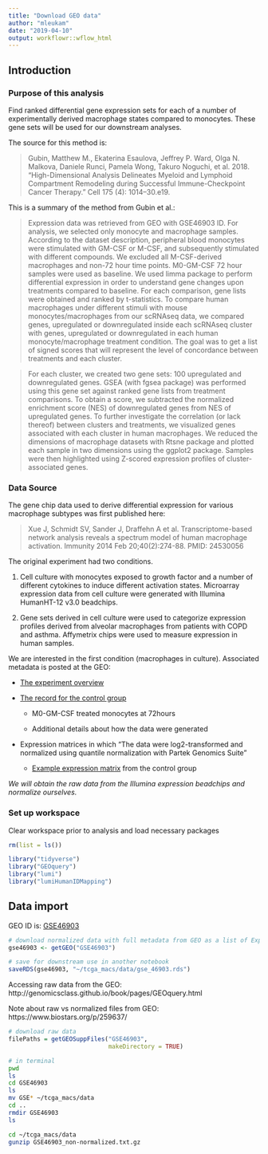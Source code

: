 ```yaml
---
title: "Download GEO data"
author: "mleukam"
date: "2019-04-10"
output: workflowr::wflow_html
---
```


## Introduction

### Purpose of this analysis

Find ranked differential gene expression sets for each of a number of experimentally derived macrophage states compared to monocytes. These gene sets will be used for our downstream analyses. 

The source for this method is:

> Gubin, Matthew M., Ekaterina Esaulova, Jeffrey P. Ward, Olga N. Malkova, Daniele Runci, Pamela Wong, Takuro Noguchi, et al. 2018. “High-Dimensional Analysis Delineates Myeloid and Lymphoid Compartment Remodeling during Successful Immune-Checkpoint Cancer Therapy.” Cell 175 (4): 1014–30.e19. 

This is a summary of the method from Gubin et al.:

> Expression data was retrieved from GEO with GSE46903 ID. For analysis, we selected only monocyte and macrophage samples. According to the dataset description, peripheral blood monocytes were stimulated with GM-CSF or M-CSF, and subsequently stimulated with different compounds. We excluded all M-CSF-derived macrophages and non-72 hour time points. M0-GM-CSF 72 hour samples were used as baseline. We used limma package to perform differential expression in order to understand gene changes upon treatments compared to baseline. For each comparison, gene lists were obtained and ranked by t-statistics. To compare human macrophages under different stimuli with mouse monocytes/macrophages from our scRNAseq data, we compared genes, upregulated or downregulated inside each scRNAseq cluster with genes, upregulated or downregulated in each human monocyte/macrophage treatment condition. The goal was to get a list of signed scores that will represent the level of concordance between treatments and each cluster.

> For each cluster, we created two gene sets: 100 upregulated and downregulated genes. GSEA (with fgsea package) was performed using this gene set against ranked gene lists from treatment comparisons. To obtain a score, we subtracted the normalized enrichment score (NES) of downregulated genes from NES of upregulated genes. To further investigate the correlation (or lack thereof) between clusters and treatments, we visualized genes associated with each cluster in human macrophages. We reduced the dimensions of macrophage datasets with Rtsne package and plotted each sample in two dimensions using the ggplot2 package. Samples were then highlighted using Z-scored expression profiles of cluster-associated genes.

### Data Source

The gene chip data used to derive differential expression for various macrophage subtypes was first published here:

> Xue J, Schmidt SV, Sander J, Draffehn A et al. Transcriptome-based network analysis reveals a spectrum model of human macrophage activation. Immunity 2014 Feb 20;40(2):274-88. PMID: 24530056

The original experiment had two conditions. 

1. Cell culture with monocytes exposed to growth factor and a number of different cytokines to induce different activation states. Microarray expression data from cell culture were generated with Illumina HumanHT-12 v3.0 beadchips.

2. Gene sets derived in cell culture were used to categorize expression profiles derived from alveolar macrophages from patients with COPD and asthma. Affymetrix chips were used to measure expression in human samples.

We are interested in the first condition (macrophages in culture). Associated metadata is posted at the GEO:

* [The experiment overview](https://www.ncbi.nlm.nih.gov/geo/query/acc.cgi?acc=GSE46903)

* [The record for the control group](https://www.ncbi.nlm.nih.gov/geo/query/acc.cgi?acc=GSM1140443) 

    * M0-GM-CSF treated monocytes at 72hours
    
    * Additional details about how the data were generated

* Expression matrices in which “The data were log2-transformed and normalized using quantile normalization with Partek Genomics Suite” 

  * [Example expression matrix](https://www.ncbi.nlm.nih.gov/geo/query/acc.cgi?view=data&acc=GSM1140443&id=38019&db=GeoDb_blob97) from the control group

_We will obtain the raw data from the Illumina expression beadchips and normalize ourselves._

### Set up workspace
Clear workspace prior to analysis and load necessary packages
```r
rm(list = ls())
```

```r
library("tidyverse")
library("GEOquery")
library("lumi")
library("lumiHumanIDMapping")
```

## Data import
GEO ID is: [GSE46903](https://www.ncbi.nlm.nih.gov/geo/query/acc.cgi?acc=GSE46903)

```r
# download normalized data with full metadata from GEO as a list of ExpressionSets
gse46903 <- getGEO("GSE46903")

# save for downstream use in another notebook
saveRDS(gse46903, "~/tcga_macs/data/gse_46903.rds")
```

Accessing raw data from the GEO: http://genomicsclass.github.io/book/pages/GEOquery.html

Note about raw vs normalized files from GEO: https://www.biostars.org/p/259637/


```r
# download raw data
filePaths = getGEOSuppFiles("GSE46903", 
                            makeDirectory = TRUE)

```

```bash
# in terminal
pwd
ls
cd GSE46903
ls
mv GSE* ~/tcga_macs/data
cd ..
rmdir GSE46903
ls
```
```bash
cd ~/tcga_macs/data
gunzip GSE46903_non-normalized.txt.gz
```


